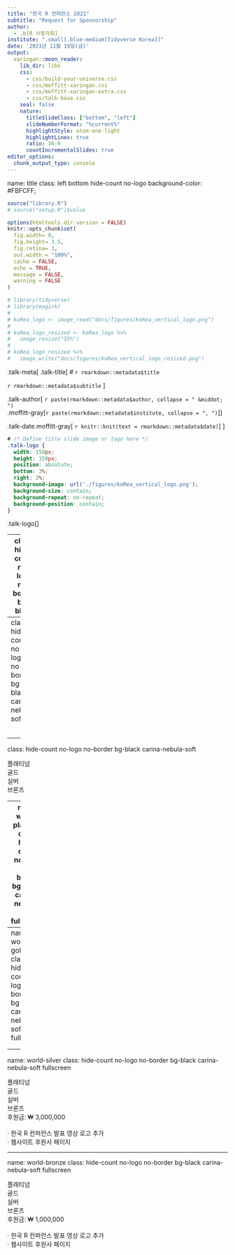 ```yaml
---
title: "한국 R 컨퍼런스 2021"
subtitle: "Request for Sponsorship"
author: 
  - .b[R 사용자회] 
institute: ".small[.blue-medium[Tidyverse Korea]]"
date: '2021년 11월 19일(금)'
output:
  xaringan::moon_reader:
    lib_dir: libs
    css: 
      - css/build-your-universe.css
      - css/moffitt-xaringan.css    
      - css/moffitt-xaringan-extra.css
      - css/talk-base.css
    seal: false
    nature:
      titleSlideClass: ["bottom", "left"]
      slideNumberFormat: "%current%"
      highlightStyle: atom-one-light
      highlightLines: true
      ratio: 16:9
      countIncrementalSlides: true
editor_options: 
  chunk_output_type: console
---
```


name: title
class: left bottom hide-count no-logo
background-color: #FBFCFF;


```r
source("library.R")
# source("setup.R")$value

options(htmltools.dir.version = FALSE)
knitr::opts_chunk$set(
  fig.width= 9, 
  fig.height= 3.5, 
  fig.retina= 3,
  out.width = "100%",
  cache = FALSE,
  echo = TRUE,
  message = FALSE, 
  warning = FALSE
)

# library(tidyverse)
# library(magick)
# 
# koRea_logo <- image_read("docs/figures/koRea_vertical_logo.png")
# 
# koRea_logo_resized <- koRea_logo %>%
#   image_resize("35%")
# 
# koRea_logo_resized %>%
#   image_write("docs/figures/koRea_vertical_logo_resized.png")
```



<!-- Title Slide -->

<div class="city-360-rotate city-360-top"></div>
<div class="city-360-rotate city-360-bottom"></div>

.talk-meta[
.talk-title[
# `r rmarkdown::metadata$title`

`r rmarkdown::metadata$subtitle`
]

.talk-author[
`r paste(rmarkdown::metadata$author, collapse = " &middot; ")`<br>
.moffitt-gray[`r paste(rmarkdown::metadata$institute, collapse = ", ")`]
]

.talk-date.moffitt-gray[
`r knitr::knit(text = rmarkdown::metadata$date)`
]
]


```css
# /* Define title slide image or logo here */
.talk-logo {
  width: 150px;
  height: 150px;
  position: absolute;
  bottom: 3%;
  right: 2%;
  background-image: url('./figures/koRea_vertical_logo.png');
  background-size: contain;
  background-repeat: no-repeat;
  background-position: contain;
}
```

.talk-logo[]

---
class: hide-count no-logo no-border bg-black

<div class="carina-nebula fullscreen-blur-fade-in"></div>

---
class: hide-count no-logo no-border bg-black carina-nebula-soft

<div class="moons moons-1"><span class="moon-circle" style="background-color: #B1B1B1;">
</span><span class="moons-text">플래티넘</span></div>

<div class="moons moons-2"><span class="moon-circle" style="background-color: #C9B23E;">
</span><span class="moons-text">골드</span></div>

<div class="moons moons-3"><span class="moon-circle" style="background-color: #A6ADB3;">
</span><span class="moons-text">실버</span></div>
 
<div class="moons moons-4"><span class="moon-circle" style="background-color: #C77B30;">
</span><span class="moons-text">브론즈</span></div>

<div class="world world-it world-it1"></div>


---
class: hide-count no-logo no-border bg-black carina-nebula-soft

<div class="moons moons-1-static moons-text-reveal"><span class="moon-circle" style="background-color: #B1B1B1;"></span><span class="moons-text">플래티넘</span></div>
<div class="moons moons-2-static moons-text-reveal"><span class="moon-circle" style="background-color: #C9B23E;"></span><span class="moons-text">골드</span></div>
<div class="moons moons-3-static moons-text-reveal"><span class="moon-circle" style="background-color: #A6ADB3;"></span><span class="moons-text">실버</span></div>
<div class="moons moons-4-static moons-text-reveal"><span class="moon-circle" style="background-color: #C77B30;"></span><span class="moons-text"> 브론즈 </span></div>
<div class="world world-it world-it1"></div>

<!---------------------------- 플래티넘, 골드, 실버, 브론즈 ---------------------------------->

---
name: world-platinum
class: hide-count no-logo no-border bg-black carina-nebula-soft fullscreen

<div class="moons moons-1-static moons-text-reveal"><span class="moon-circle" style="background-color: #B1B1B1;"></span><span class="moons-text">플래티넘</span></div>
<div class="moons moons-2-static moons-text-reveal"><span class="moon-circle" style="background-color: #C9B23E;"></span><span class="moons-text">골드</span></div>
<div class="moons moons-3-static moons-text-reveal"><span class="moon-circle" style="background-color: #A6ADB3;"></span><span class="moons-text">실버</span></div>
<div class="moons moons-4-static moons-text-reveal"><span class="moon-circle" style="background-color: #C77B30;"></span><span class="moons-text"> 브론즈 </span></div>
<div class="world world-it world-it1"></div>

<div class="world world-platinum world-platinum-entrance" style="width: 160px; height: 160px; top: 10%; left: 60%;"></div>
<div class="world-label world-label-platinum white">
후원금: &#8361; 10,000,000  <br> 
<br> 
&middot; 한국 R 컨퍼런스 발표 영상 로고 추가 <br> 
&middot; 웹사이트 후원사 페이지 <br>
&middot; 발표 전 30초 이내의 소개 영상 5회 노출 <br>
&middot; 채용 관심있는 분 컨택 제공 <br> </div>

---
name: world-gold
class: hide-count no-logo no-border bg-black carina-nebula-soft fullscreen

<div class="moons moons-1-static moons-text-reveal"><span class="moon-circle" style="background-color: #B1B1B1;"></span><span class="moons-text">플래티넘</span></div>
<div class="moons moons-2-static moons-text-reveal"><span class="moon-circle" style="background-color: #C9B23E;"></span><span class="moons-text">골드</span></div>
<div class="moons moons-3-static moons-text-reveal"><span class="moon-circle" style="background-color: #A6ADB3;"></span><span class="moons-text">실버</span></div>
<div class="moons moons-4-static moons-text-reveal"><span class="moon-circle" style="background-color: #C77B30;"></span><span class="moons-text"> 브론즈 </span></div>
<div class="world world-it world-it1"></div>

<div class="world world-gold"></div>
<div class="world-label world-label-gold white">
후원금: &#8361; 5,000,000  <br> 
<br> 
&middot; 한국 R 컨퍼런스 발표 영상 로고 추가 <br> 
&middot; 웹사이트 후원사 페이지 <br>
&middot; 발표 전 30초 이내의 소개 영상 3회 노출 <br>
&middot; 채용 관심있는 분 컨택 제공 <br> </div>

---
name: world-silver
class: hide-count no-logo no-border bg-black carina-nebula-soft fullscreen

<div class="moons moons-1-static moons-text-reveal"><span class="moon-circle" style="background-color: #B1B1B1;"></span><span class="moons-text">플래티넘</span></div>
<div class="moons moons-2-static moons-text-reveal"><span class="moon-circle" style="background-color: #C9B23E;"></span><span class="moons-text">골드</span></div>
<div class="moons moons-3-static moons-text-reveal"><span class="moon-circle" style="background-color: #A6ADB3;"></span><span class="moons-text">실버</span></div>
<div class="moons moons-4-static moons-text-reveal"><span class="moon-circle" style="background-color: #C77B30;"></span><span class="moons-text"> 브론즈 </span></div>
<div class="world world-it world-it1"></div>


<div class="world world-silver"></div>
<div class="world-label world-label-silver white">
후원금: &#8361; 3,000,000  <br> 
<br> 
&middot; 한국 R 컨퍼런스 발표 영상 로고 추가 <br> 
&middot; 웹사이트 후원사 페이지 </div>


---
name: world-bronze
class: hide-count no-logo no-border bg-black carina-nebula-soft fullscreen

<div class="moons moons-1-static moons-text-reveal"><span class="moon-circle" style="background-color: #B1B1B1;"></span><span class="moons-text">플래티넘</span></div>
<div class="moons moons-2-static moons-text-reveal"><span class="moon-circle" style="background-color: #C9B23E;"></span><span class="moons-text">골드</span></div>
<div class="moons moons-3-static moons-text-reveal"><span class="moon-circle" style="background-color: #A6ADB3;"></span><span class="moons-text">실버</span></div>
<div class="moons moons-4-static moons-text-reveal"><span class="moon-circle" style="background-color: #C77B30;"></span><span class="moons-text"> 브론즈 </span></div>
<div class="world world-it world-it1"></div>


<div class="world world-bronze"></div>
<div class="world-label world-label-bronze white">
후원금: &#8361; 1,000,000  <br> 
<br> 
&middot; 한국 R 컨퍼런스 발표 영상 로고 추가 <br> 
&middot; 웹사이트 후원사 페이지 </div>
